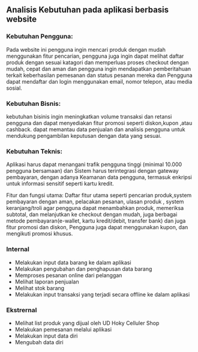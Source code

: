 ## Analisis Kebutuhan pada aplikasi berbasis website 

### Kebutuhan Pengguna:
Pada website ini pengguna ingin mencari produk dengan mudah menggunakan fitur pencarian, pengguna juga ingin dapat melihat daftar produk dengan sesuai katagori 
dan memperluas proses checkout dengan mudah, cepat dan aman dan pengguna ingin mendapatkan pemberitahuan terkait keberhasilan pemesanan dan status pesanan mereka dan Pengguna dapat mendaftar dan login menggunakan email, nomor telepon, atau media sosial.

### Kebutuhan Bisnis:
kebutuhan bisinis ingin meningkatkan volume transaksi dan retansi pengguna dan dapat menyediakan fitur promosi seperti diskon,kupon ,atau cashback.
dapat memantau data penjualan dan analisis pengguna untuk mendukung pengambilan keputusan dengan data yang sesuai.

### Kebutuhan Teknis:
Aplikasi harus dapat menangani trafik pengguna tinggi (minimal 10.000 pengguna bersamaan) dan Sistem harus terintegrasi dengan gateway pembayaran, dengan adanya 
Keamanan data pengguna, termasuk enkripsi untuk informasi sensitif seperti kartu kredit.

Fitur dan fungsi utama: Daftar fitur utama seperti pencarian produk,system
pembayaran dengan aman, pelacakan pesanan, ulasan produk , system
keranjang/troli agar pengguna dapat menambahkan produk, memeriksa subtotal,
dan melanjutkan ke checkout dengan mudah, juga berbagai metode
pembayaran(e-wallet, kartu kredit/debit, transfer bank) dan juga fitur promosi
dan diskon, Pengguna juga dapat menggunakan kupon, dan mengikuti promosi
khusus.

### Internal
- Melakukan input data barang ke dalam aplikasi
- Melakukan pengubahan dan penghapusan data barang 
- Memproses pesanan online dari pelanggan 
- Melihat laporan penjualan 
- Melihat stok barang 
- Melakukan input transaksi yang terjadi secara offline ke dalam aplikasi

### Ekstrernal
- Melihat list produk yang dijual oleh UD Hoky Celluler Shop
- Melakukan pemesanan melalui aplikasi
- Melakukan input data diri
- Mengubah data diri
